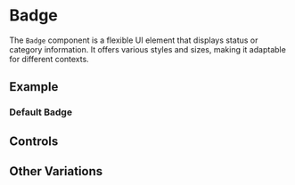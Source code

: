 
# Badge

<Meta of={BadgeStories} />

The `Badge` component is a flexible UI element that displays status or category information. It offers various styles and sizes, making it adaptable for different contexts.

## Example

### Default Badge

<Story of={BadgeStories.Default} />

## Controls

<Controls />

## Other Variations

<Stories />
